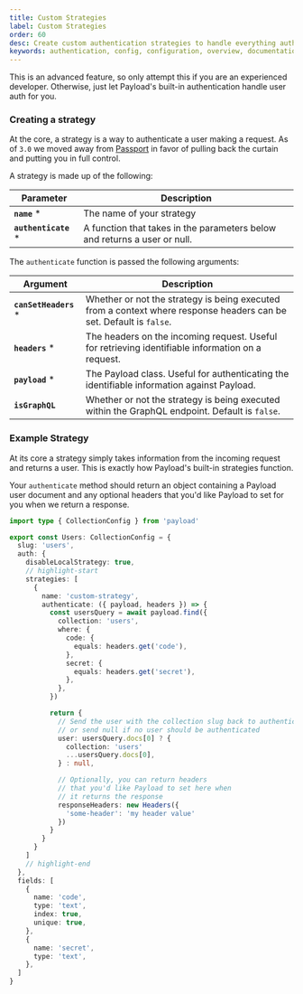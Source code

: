 ```yaml
---
title: Custom Strategies
label: Custom Strategies
order: 60
desc: Create custom authentication strategies to handle everything auth in Payload.
keywords: authentication, config, configuration, overview, documentation, Content Management System, cms, headless, javascript, node, react, nextjs
---
```


<Banner type="warning">
  This is an advanced feature, so only attempt this if you are an experienced
  developer. Otherwise, just let Payload's built-in authentication handle user
  auth for you.
</Banner>

### Creating a strategy

At the core, a strategy is a way to authenticate a user making a request. As of `3.0` we moved away from [Passport](https://www.passportjs.org) in favor of pulling back the curtain and putting you in full control.

A strategy is made up of the following:

| Parameter             | Description                                                               |
| --------------------- | ------------------------------------------------------------------------- |
| **`name`** \*         | The name of your strategy                                                 |
| **`authenticate`** \* | A function that takes in the parameters below and returns a user or null. |

The `authenticate` function is passed the following arguments:

| Argument               | Description                                                                                                         |
| ---------------------- | ------------------------------------------------------------------------------------------------------------------- |
| **`canSetHeaders`** \* | Whether or not the strategy is being executed from a context where response headers can be set. Default is `false`. |
| **`headers`** \*       | The headers on the incoming request. Useful for retrieving identifiable information on a request.                   |
| **`payload`** \*       | The Payload class. Useful for authenticating the identifiable information against Payload.                          |
| **`isGraphQL`**        | Whether or not the strategy is being executed within the GraphQL endpoint. Default is `false`.                      |

### Example Strategy

At its core a strategy simply takes information from the incoming request and returns a user. This is exactly how Payload's built-in strategies function.

Your `authenticate` method should return an object containing a Payload user document and any optional headers that you'd like Payload to set for you when we return a response.

```ts
import type { CollectionConfig } from 'payload'

export const Users: CollectionConfig = {
  slug: 'users',
  auth: {
    disableLocalStrategy: true,
    // highlight-start
    strategies: [
      {
        name: 'custom-strategy',
        authenticate: ({ payload, headers }) => {
          const usersQuery = await payload.find({
            collection: 'users',
            where: {
              code: {
                equals: headers.get('code'),
              },
              secret: {
                equals: headers.get('secret'),
              },
            },
          })

          return {
            // Send the user with the collection slug back to authenticate,
            // or send null if no user should be authenticated
            user: usersQuery.docs[0] ? {
              collection: 'users'
              ...usersQuery.docs[0],
            } : null,

            // Optionally, you can return headers
            // that you'd like Payload to set here when
            // it returns the response
            responseHeaders: new Headers({
              'some-header': 'my header value'
            })
          }
        }
      }
    ]
    // highlight-end
  },
  fields: [
    {
      name: 'code',
      type: 'text',
      index: true,
      unique: true,
    },
    {
      name: 'secret',
      type: 'text',
    },
  ]
}
```
